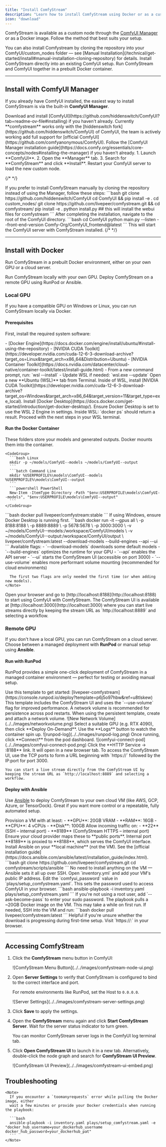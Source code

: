 ```yaml
---
title: "Install ComfyStream"
description: "Learn how to install ComfyStream using Docker or as a custom node for ComfyUI."
icon: "download"
---
```


ComfyStream is available as a custom node through the [ComfyUI Manager](https://registry.comfy.org/nodes/comfystream) or as a Docker image. Follow the method that best suits your setup.

<Tip>
You can also install Comfystream by cloning the repository into your ComfyUI/custom_nodes folder — see [Manual Installation](/technical/get-started/install#manual-installation-cloning-repository) for details.
</Tip>

<CardGroup cols={2}>
  <Card
    title="ComfyUI Manager (Recommended)"
    icon="plug"
    href="#install-with-comfyui-manager"
  >
    Install ComfyStream directly into an existing ComfyUI setup.
  </Card>
  <Card title="Docker (Self-contained)" icon="box" href="#install-with-docker">
    Run ComfyStream and ComfyUI together in a prebuilt Docker container.
  </Card>
</CardGroup>

---

## Install with ComfyUI Manager

If you already have ComfyUI installed, the easiest way to install ComfyStream is via the built-in **ComfyUI Manager**.

<Steps>
  <Step title="Install ComfyUI (if needed)">
    Download and install [ComfyUI](https://github.com/hiddenswitch/ComfyUI?tab=readme-ov-file#installing) if you haven't already.
    <Note>
      Currently **comfystream** works only with the [hiddenswitch
      fork](https://github.com/hiddenswitch/ComfyUI) of ComfyUI, the team is
      actively working add full support for [official
      ComfyUI](https://github.com/comfyanonymous/ComfyUI).
    </Note>
  </Step>
  <Step title="Install ComfyUI Manager (if needed)">
    Follow the [ComfyUI Manager installation guide](https://docs.comfy.org/essentials/core-concepts/nodes#installing-the-manager) if you haven't already.
  </Step>
  <Step title="Install ComfyStream via Manager">
    1. Launch **ComfyUI**.
    2. Open the **Manager** tab.
    3. Search for **ComfyStream** and click **Install**.
  </Step>
  <Step title="Restart ComfyUI">
    Restart your ComfyUI server to load the new custom node.
  </Step>

</Steps>

{/* <!-- prettier-ignore-start --> */}

<Accordion title="Manual Installation (Cloning Repository)">
  If you prefer to install ComfyStream manually by cloning the repository instead of using the Manager, follow these steps:
  ```bash
  git clone https://github.com/hiddenswitch/ComfyUI
  cd ComfyUI && pip install -e .
  cd custom_nodes/
  git clone https://github.com/livepeer/comfystream.git && cd comfystream/
  pip install -e .
  python install.py ## this will install the webui files for comfystream 
  ```
  After completing the installation, navigate to the root of the ComfyUI directory.
  ```bash
  cd ComfyUI
  python main.py --listen --front-end-version Comfy-Org/ComfyUI_frontend@latest
  ```
  This will start the ComfyUI server with ComfyStream installed.
</Accordion>
{/* <!-- prettier-ignore-end --> */}

---

## Install with Docker

Run ComfyStream in a prebuilt Docker environment, either on your own GPU or a cloud server.

<CardGroup cols={2}>
  <Card title="Local GPU" icon="desktop" href="#local-gpu">
    Run ComfyStream locally with your own GPU.
  </Card>
  <Card title="Remote GPU" icon="cloud" href="#remote-gpu">
    Deploy ComfyStream on a remote GPU using RunPod or Ansible.
  </Card>
</CardGroup>

### Local GPU

If you have a compatible GPU on Windows or Linux, you can run ComfyStream locally via Docker.

#### Prerequisites

First, install the required system software:

<AccordionGroup>
  <Accordion title="Linux">
    - [Docker
    Engine](https://docs.docker.com/engine/install/ubuntu/#install-using-the-repository)
    - [NVIDIA CUDA
    Toolkit](https://developer.nvidia.com/cuda-12-6-3-download-archive?target_os=Linux&target_arch=x86_64&Distribution=Ubuntu)
    - [NVIDIA Container
    Toolkit](https://docs.nvidia.com/datacenter/cloud-native/container-toolkit/latest/install-guide.html)
  </Accordion>
  <Accordion title="Windows">
    <Steps>
      <Step title="Install WSL 2">
        - From a new command prompt, run: `wsl --install` - Update WSL if
        needed: `wsl.exe --update`
      </Step>
      <Step title="Launch Ubuntu in Terminal">
        Open a new **Ubuntu (WSL)** tab from Terminal.
      </Step>
      <Step title="Install NVIDIA CUDA Toolkit">
        Inside of WSL, install [NVIDIA CUDA
        Toolkit](https://developer.nvidia.com/cuda-12-6-3-download-archive?target_os=Windows&target_arch=x86_64&target_version=11&target_type=exe_local).
      </Step>
      <Step title="Install Docker Desktop">
        Install [Docker
        Desktop](https://docs.docker.com/get-started/introduction/get-docker-desktop/).
      </Step>
      <Step title="Enable WSL 2 Engine in Docker">
        Ensure Docker Desktop is set to use the WSL 2 Engine in settings.
      </Step>
      <Step title="Verify Docker Access">
        Inside WSL: `docker ps` should return a result.
      </Step>
      <Step title="Continue with setup">
        Proceed with the next steps in your WSL terminal.
      </Step>
    </Steps>
  </Accordion>
</AccordionGroup>

#### Run the Docker Container

<Steps>
  <Step title="Create model and output directories">
    These folders store your models and generated outputs. Docker mounts them into the container.

    <CodeGroup>
      ```bash Linux
      mkdir -p ~/models/ComfyUI--models ~/models/ComfyUI--output
      ```
      ```batch Command Line
      mkdir %USERPROFILE%\models\ComfyUI--models %USERPROFILE%\models\ComfyUI--output
      ```
      ```powershell PowerShell
      New-Item -ItemType Directory -Path "$env:USERPROFILE\models\ComfyUI--models", "$env:USERPROFILE\models\ComfyUI--output"
      ```
    </CodeGroup>

  </Step>
  <Step title="Pull the ComfyStream container">
    ```bash
    docker pull livepeer/comfystream:stable
    ```
    <Info>
      If using Windows, ensure Docker Desktop is running first.
    </Info>
  </Step>
  <Step title="Run the container">
    ```bash
    docker run -it --gpus all \
      -p 8188:8188 \
      -p 8889:8889 \
      -p 5678:5678 \
      -p 3000:3000 \
      -v ~/models/ComfyUI--models:/workspace/ComfyUI/models \
      -v ~/models/ComfyUI--output:/workspace/ComfyUI/output \
      livepeer/comfystream:latest --download-models --build-engines --api --ui
    ```
    <Note>
      Available flags:
      - `--download-models` downloads some default models  
      - `--build-engines` optimizes the runtime for your GPU  
      - `--api` enables the API server
      - `--ui` starts the ComfyStream UI (accessible on port 3000)
      - `--use-volume` enables more performant volume mounting (recommended for cloud environments)
      
      The first two flags are only needed the first time (or when adding new models).
    </Note>
  </Step>
  <Step title="Access ComfyUI">
    Open your browser and go to [http://localhost:8188](http://localhost:8188) to start using ComfyUI with ComfyStream.
  </Step>
  <Step title="Access ComfyStream UI">
    The ComfyStream UI is available at [http://localhost:3000](http://localhost:3000) where you can start live streams directly by keeping the stream URL as `http://localhost:8889` and selecting a workflow.
  </Step>
</Steps>

### Remote GPU

If you don't have a local GPU, you can run ComfyStream on a cloud server. Choose between a managed deployment with **RunPod** or manual setup using **Ansible**.

#### Run with RunPod

RunPod provides a simple one-click deployment of ComfyStream in a managed container environment — perfect for testing or avoiding manual setup.

<Steps>
  <Step title="Launch the RunPod template">
    Use this template to get started:
    [livepeer-comfystream](https://console.runpod.io/deploy?template=p6j5o97hbw&ref=u8tlskew)
    <Note>
      This template includes the ComfyStream UI and uses the `--use-volume` flag for improved performance. A network volume is recommended for persistence across pod restarts.
    </Note>

  </Step>
  <Step title="Create a network volume">
    When using the persistent template, create and attach a network volume.
    ![New Network Volume](../../images/networkvolume.png)
  </Step>
  <Step title="Choose your GPU and deploy">
    Select a suitable GPU (e.g. RTX 4090), then click **Deploy On-Demand**.
  </Step>
  <Step title="Monitor deployment">
    Use the **Logs** button to watch the container spin up.
    ![runpod-log](../../images/runpod-log.png)
  </Step>
  <Step title="Access ComfyUI">
    Once running, click **Connect** from the pod dashboard.
    ![comfyui-connect-pod](../../images/comfyui-connect-pod.png)
  </Step>
  <Step title="Open ComfyUI">
    Click the **HTTP Service → :8188** link. It will open in a new browser tab.
  </Step>
  <Step title="Access ComfyStream UI">
    To access the ComfyStream UI, use the TCP ports to form a URL beginning with `https://` followed by the IP:port for port 3000. 
    
    You can start a live stream directly from the ComfyStream UI by keeping the stream URL as `http://localhost:8889` and selecting a workflow.
  </Step>
</Steps>

#### Deploy with Ansible

Use [Ansible](https://docs.ansible.com/ansible/latest/playbook_guide/playbooks_intro.html) to deploy ComfyStream to your own cloud VM (like AWS, GCP, Azure, or TensorDock). Great if you want more control or a repeatable, fully automated setup.

<Steps>
  <Step title="Create a cloud VM">
    Provision a VM with at least:
    - **GPU**: 20GB VRAM  
    - **RAM**: 16GB  
    - **CPU**: 4 vCPUs  
    - **Disk**: 100GB  
  </Step>
  <Step title="Open required ports">
    Allow incoming traffic on:
    - **22** (SSH – internal port)
    - **8189** (ComfyStream HTTPS – internal port)
    <Note>
      Ensure your cloud provider maps these to **public ports**. Internal port **8189** is proxied to **8188**, which serves the ComfyUI interface.
    </Note>
  </Step>
  <Step title="Install Ansible">
    Install Ansible on your **local machine** (not the VM). See the [official installation guide](https://docs.ansible.com/ansible/latest/installation_guide/index.html).
  </Step>
  <Step title="Clone the ComfyStream playbook">
    ```bash
    git clone https://github.com/livepeer/comfystream.git
    cd comfystream/scripts/ansible
    ```
    <Info>
      No need to install anything on the VM — Ansible sets it all up over SSH.
    </Info>
  </Step>
  <Step title="Add your VM IP to the inventory">
    Open `inventory.yml` and add your VM's public IP address.
  </Step>
  <Step title="Set a custom password (optional)">
    Edit the `comfyui_password` value in `plays/setup_comfystream.yaml`.
    <Note>
      This sets the password used to access ComfyUI in your browser.
    </Note>
  </Step>
  <Step title="Run the playbook">
    ```bash
    ansible-playbook -i inventory.yaml plays/setup_comfystream.yaml
    ```
    <Info>
      If you're not using a root user, add `--ask-become-pass` to enter your sudo password.
    </Info>
    <Note>
      The playbook pulls a ~20GB Docker image on the VM. This may take a while on first run.
    </Note>
  </Step>
  <Step title="Monitor download progress (optional)">
    If needed, SSH into the VM and run:
    ```bash
    docker pull livepeer/comfystream:latest
    ```
    <Info>
      Helpful if you're unsure whether the download is progressing during first-time setup.
    </Info>
  </Step>
  <Step title="Open ComfyUI">
    Visit `https://<VM_IP>:<PUBLIC_COMFYUI_PORT>` in your browser.
  </Step>
</Steps>

---

## Accessing ComfyStream

1. Click the **ComfyStream** menu button in ComfyUI:

   <Frame>
     ![ComfyStream Menu Button](../../images/comfystream-node-ui.png)
   </Frame>

2. Open **Server Settings** to verify that ComfyStream is configured to bind to the correct interface and port.

   <Note>For remote environments like RunPod, set the Host to `0.0.0.0`.</Note>
   <Frame>
     ![Server Settings](../../images/comfystream-server-settings.png)
   </Frame>

3. Click **Save** to apply the settings.

4. Open the **ComfyStream** menu again and click **Start ComfyStream Server**. Wait for the server status indicator to turn green.

   <Note>
     You can monitor ComfyStream server logs in the ComfyUI log terminal tab.
   </Note>

5. Click **Open ComfyStream UI** to launch it in a new tab. Alternatively, double-click the node graph and search for **ComfyStream UI Preview**.
   <Frame>
     ![ComfyStream UI Preview](../../images/comfystream-ui-embed.png)
   </Frame>

## Troubleshooting

<AccordionGroup>
  <Accordion title="Docker Hub Rate Limits (toomanyrequests error)">
  
    <Note>
      If you encounter a `toomanyrequests` error while pulling the Docker image, either
      wait a few minutes or provide your Docker credentials when running the playbook:

      ```bash
      ansible-playbook -i inventory.yaml plays/setup_comfystream.yaml -e "docker_hub_username=your_dockerhub_username docker_hub_password=your_dockerhub_pat"
      ```
    </Note>

  </Accordion>
</AccordionGroup>
